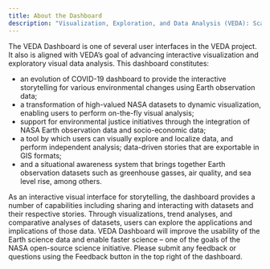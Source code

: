 ```yaml
---
title: About the Dashboard
description: "Visualization, Exploration, and Data Analysis (VEDA): Scalable and Interactive System for Science Data."
---
```


<Block>
  <Prose>
    <p>
      The VEDA Dashboard is one of several user interfaces in the VEDA project.
      It also is aligned with VEDA’s goal of advancing interactive visualization
      and exploratory visual data analysis. This dashboard constitutes:
    </p>
    <ul>
      <li>
        an evolution of COVID-19 dashboard to provide the interactive
        storytelling for various environmental changes using Earth observation
        data;
      </li>
      <li>
        a transformation of high-valued NASA datasets to dynamic visualization,
        enabling users to perform on-the-fly visual analysis;
      </li>
      <li>
        support for environmental justice initiatives through the integration of
        NASA Earth observation data and socio-economic data;
      </li>
      <li>
        a tool by which users can visually explore and localize data, and
        perform independent analysis; data-driven stories that are exportable in
        GIS formats;
      </li>
      <li>
        and a situational awareness system that brings together Earth
        observation datasets such as greenhouse gasses, air quality, and sea
        level rise, among others.
      </li>
    </ul>
    <p>
      As an interactive visual interface for storytelling, the dashboard
      provides a number of capabilities including sharing and interacting with
      datasets and their respective stories. Through visualizations, trend
      analyses, and comparative analyses of datasets, users can explore the
      applications and implications of those data. VEDA Dashboard will improve
      the usability of the Earth science data and enable faster science – one of
      the goals of the NASA open-source science initiative. Please submit any
      feedback or questions using the Feedback button in the top right of the
      dashboard.
    </p>
  </Prose>
</Block>
